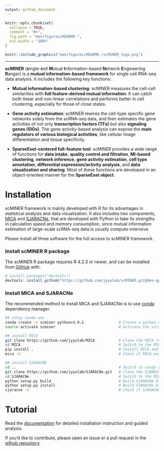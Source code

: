 ```yaml
---
output: github_document
---
```


<!-- README.md is generated from README.Rmd. Please edit that file -->

```r
knitr::opts_chunk$set(
  collapse = TRUE,
  comment = "#>",
  fig.path = "man/figures/README-",
  out.width = "100%"
)
```

```r
knitr::include_graphics("man/figures/README-/scMINER_logo.png")
```
---
<!-- badges: start -->
<!-- badges: end -->

**scMINER** (**s**ingle-**c**ell **M**utual **I**nformation-based **N**etwork **E**ngineering **R**anger) is a **mutual information-based framework** for single cell RNA-seq data analysis. It includes the following key functions:

- **Mutual information-based clustering**: scMINER measures the cell-cell similarities with **full feature-derived mutual information**. It can catch both linear and non-linear correlations and performs better in cell clustering, especially for those of close states.

- **Gene activity estimation**: scMINER rewires the cell-type specific gene networks solely from the scRNA-seq data, and then estimates the gene activities of not only **transcription factors (TFs)** but also **signaling genes (SIGs)**. The gene activity-based analysis can expose the **main regulators of various biological activities**, like cellular linage differentiation and tissue specificity.

- **SparseEset-centered full-feature tool**: scMINER provides a wide range of functions for **data intake**, **quality control and filtration**, **MI-based clustering**, **network inference**, **gene activity estimation**, **cell type annotation**, **differential expression/activity analysis**, and **data visualization and sharing**. Most of these functions are developed in an object-oriented manner for the **SparseEset object**.


# Installation

scMINER framework is mainly developed with R for its advantages in statistical analysis and data visualization. It also includes two components, [MICA](https://github.com/jyyulab/MICA) and [SJARACNe](https://github.com/jyyulab/SJARACNe), that are developed with Python to take its strengths in calculation speed and memory consumption, since mutual information estimation of large-scale scRNA-seq data is usually compute-intensive.

Please install all three software for the full access to scMINER framework.

### Install scMINER R package

The scMINER R package requires R 4.2.3 or newer, and can be installed from [GitHub](https://github.com/) with:
``` r
# install.packages("devtools")
devtools::install_github("https://github.com/jyyulab/scMINER.git@dev-qpan")
```

### Install MICA and SJARACNe

The recommended method to install MICA and SJARACNe is to use [conda](https://conda.io/projects/conda/en/latest/) dependency manager:

``` bash
## setup conda env
conda create -n scminer python=3.9.2                # Create a python virtual environment
source activate scminer                             # Activate the virtual environment

## install MICA
git clone https://github.com/jyyulab/MICA           # Clone the MICA repo
cd MICA                                             # Switch to the MICA root directory
pip install .                                       # Install MICA and its dependencies
mica -h                                             # Check if MICA works

## install SJARACNE
cd ..                                               # Switch to conda env folder
git clone https://github.com/jyyulab/SJARACNe.git   # Clone the SJARACNe repo
cd SJARACNe                                         # Switch to the MICA root directory
python setup.py build                               # Build SJARACNe binary
python setup.py install                             # Build SJARACNe binary
sjaracne -h                                         # Check if SJARACNe works
```

# Tutorial

Read the [documentation](https://jyyulab.github.io/scMINER/site/) for
detailed installation instruction and guided analysis.

If you’d like to contribute, please open an issue or a pull request in
the [github repository](https://github.com/jyyulab/scMINER/issues).
